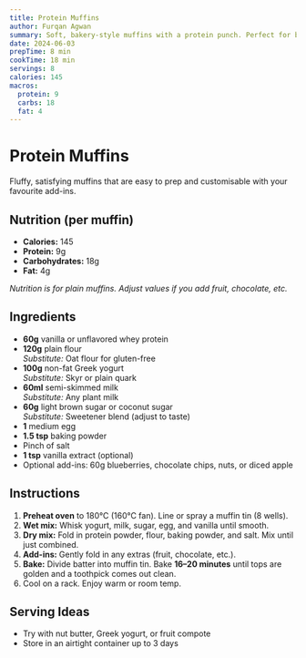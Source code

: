 ```yaml
---
title: Protein Muffins
author: Furqan Agwan
summary: Soft, bakery-style muffins with a protein punch. Perfect for breakfast or a snack.
date: 2024-06-03
prepTime: 8 min
cookTime: 18 min
servings: 8
calories: 145
macros:
  protein: 9
  carbs: 18
  fat: 4
---
```


# Protein Muffins

Fluffy, satisfying muffins that are easy to prep and customisable with your favourite add-ins.

## Nutrition (per muffin)

- **Calories:** 145
- **Protein:** 9g
- **Carbohydrates:** 18g
- **Fat:** 4g

_Nutrition is for plain muffins. Adjust values if you add fruit, chocolate, etc._

## Ingredients

- **60g** vanilla or unflavored whey protein
- **120g** plain flour  
  _Substitute:_ Oat flour for gluten-free
- **100g** non-fat Greek yogurt  
  _Substitute:_ Skyr or plain quark
- **60ml** semi-skimmed milk  
  _Substitute:_ Any plant milk
- **60g** light brown sugar or coconut sugar  
  _Substitute:_ Sweetener blend (adjust to taste)
- **1** medium egg
- **1.5 tsp** baking powder
- Pinch of salt
- **1 tsp** vanilla extract (optional)
- Optional add-ins: 60g blueberries, chocolate chips, nuts, or diced apple

## Instructions

1. **Preheat oven** to 180°C (160°C fan). Line or spray a muffin tin (8 wells).
2. **Wet mix:** Whisk yogurt, milk, sugar, egg, and vanilla until smooth.
3. **Dry mix:** Fold in protein powder, flour, baking powder, and salt. Mix until just combined.
4. **Add-ins:** Gently fold in any extras (fruit, chocolate, etc.).
5. **Bake:** Divide batter into muffin tin. Bake **16–20 minutes** until tops are golden and a toothpick comes out clean.
6. Cool on a rack. Enjoy warm or room temp.

## Serving Ideas

- Try with nut butter, Greek yogurt, or fruit compote
- Store in an airtight container up to 3 days
